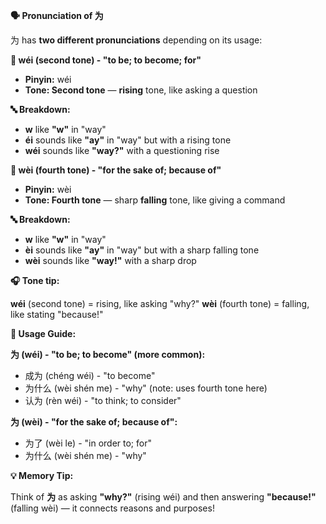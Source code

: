 **🗣️ Pronunciation of 为**

为 has **two different pronunciations** depending on its usage:

**📍 wéi (second tone) - "to be; to become; for"**

- **Pinyin:** wéi
- **Tone: Second tone** — **rising** tone, like asking a question

**🔤 Breakdown:**

- **w** like **"w"** in "way"
- **éi** sounds like **"ay"** in "way" but with a rising tone
- **wéi** sounds like **"way?"** with a questioning rise

**📍 wèi (fourth tone) - "for the sake of; because of"**

- **Pinyin:** wèi
- **Tone: Fourth tone** — sharp **falling** tone, like giving a command

**🔤 Breakdown:**

- **w** like **"w"** in "way"
- **èi** sounds like **"ay"** in "way" but with a sharp falling tone
- **wèi** sounds like **"way!"** with a sharp drop

**🎧 Tone tip:**

**wéi** (second tone) = rising, like asking "why?" **wèi** (fourth tone) = falling, like stating
"because!"

**📝 Usage Guide:**

**为 (wéi) - "to be; to become" (more common):**

- 成为 (chéng wéi) - "to become"
- 为什么 (wèi shén me) - "why" (note: uses fourth tone here)
- 认为 (rèn wéi) - "to think; to consider"

**为 (wèi) - "for the sake of; because of":**

- 为了 (wèi le) - "in order to; for"
- 为什么 (wèi shén me) - "why"

**💡 Memory Tip:**

Think of **为** as asking **"why?"** (rising wéi) and then answering **"because!"** (falling wèi) —
it connects reasons and purposes!
